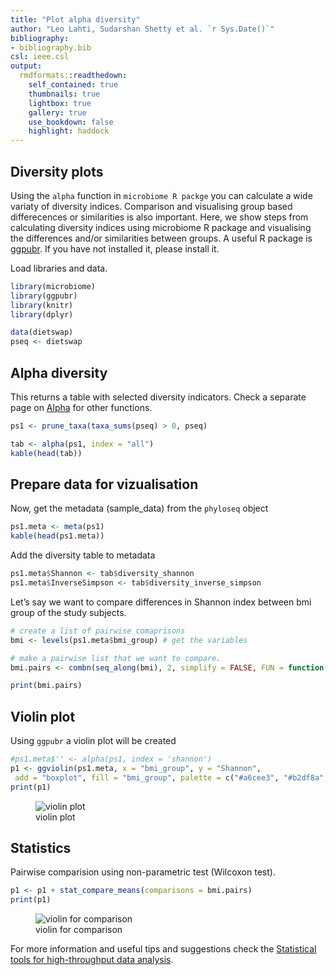 ```yaml
---
title: "Plot alpha diversity"
author: "Leo Lahti, Sudarshan Shetty et al. `r Sys.Date()`"
bibliography: 
- bibliography.bib
csl: ieee.csl
output:
  rmdformats::readthedown:
    self_contained: true
    thumbnails: true
    lightbox: true
    gallery: true
    use_bookdown: false
    highlight: haddock
---
```

<!--
  %\VignetteIndexEntry{microbiome tutorial}
  %\VignetteEngine{knitr::rmarkdown}
  %\usepackage[utf8]{inputenc}
  %\VignetteEncoding{UTF-8}
-->

## Diversity plots  

Using the `alpha` function in `microbiome R packge` you can calculate a wide variaty of diversity indices. Comparison and visualising group based differecences or similarities is also important. Here, we show steps from calculating diversity indices using microbiome R package and visualising the differences and/or similarities between groups. A useful R package is [ggpubr](http://www.sthda.com/english/rpkgs/ggpubr/). If you have not installed it, please install it.     

Load libraries and data.

```r

library(microbiome)
library(ggpubr)
library(knitr)
library(dplyr)

data(dietswap)
pseq <- dietswap
```


## Alpha diversity

This returns a table with selected diversity indicators. Check a separate page on [Alpha](Diversity.html) for other functions.

```r

ps1 <- prune_taxa(taxa_sums(pseq) > 0, pseq)

tab <- alpha(ps1, index = "all")
kable(head(tab))

```


## Prepare data for vizualisation
Now, get the metadata (sample_data) from the `phyloseq` object

```r

ps1.meta <- meta(ps1)
kable(head(ps1.meta))

```

Add the diversity table to metadata

```r

ps1.meta$Shannon <- tab$diversity_shannon 
ps1.meta$InverseSimpson <- tab$diversity_inverse_simpson
```

Let's say we want to compare differences in Shannon index between bmi group of the study subjects.  

```r

# create a list of pairwise comaprisons
bmi <- levels(ps1.meta$bmi_group) # get the variables

# make a pairwise list that we want to compare.
bmi.pairs <- combn(seq_along(bmi), 2, simplify = FALSE, FUN = function(i)bmi[i])

print(bmi.pairs)
```


## Violin plot  

Using `ggpubr` a violin plot will be created

```r
#ps1.meta$'' <- alpha(ps1, index = 'shannon')
p1 <- ggviolin(ps1.meta, x = "bmi_group", y = "Shannon",
 add = "boxplot", fill = "bmi_group", palette = c("#a6cee3", "#b2df8a", "#fdbf6f")) 
print(p1)
```
![violin plot](Rplotvio1.jpeg)

## Statistics  

Pairwise comparision using non-parametric test (Wilcoxon test).

```r
p1 <- p1 + stat_compare_means(comparisons = bmi.pairs) 
print(p1)
```
![violin for comparison](Rplotvio2.jpeg)


For more information and useful tips and suggestions check the [Statistical tools for high-throughput data analysis](http://www.sthda.com/english/rpkgs/ggpubr/).  





